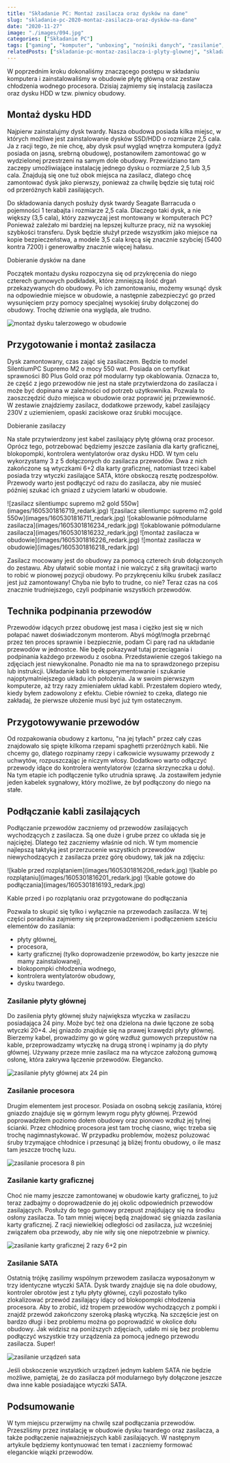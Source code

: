 ```yaml
---
title: "Składanie PC: Montaż zasilacza oraz dysków na dane"
slug: "skladanie-pc-2020-montaz-zasilacza-oraz-dysków-na-dane"
date: "2020-11-27"
image: "./images/094.jpg"
categories: ["Składanie PC"]
tags: ["gaming", "komputer", "unboxing", "nośniki danych", "zasilanie", "kable"]
relatedPosts: ["skladanie-pc-montaz-zasilacza-i-plyty-glownej", "skladanie-pc-dyski-karta-graficzna-naped-optyczny"]
---
```


W poprzednim kroku dokonaliśmy znaczącego postępu w składaniu komputera i zainstalowaliśmy w obudowie płytę główną oraz zestaw chłodzenia wodnego procesora. Dzisiaj zajmiemy się instalacją zasilacza oraz dysku HDD w tzw. piwnicy obudowy.

## Montaż dysku HDD

Najpierw zainstalujmy dysk twardy. Nasza obudowa posiada kilka miejsc, w których możliwe jest zainstalowanie dysków SSD/HDD o rozmiarze 2,5 cala. Ja z racji tego, że nie chcę, aby dysk psuł wygląd wnętrza komputera (gdyż posiada on jasną, srebrną obudowę), postanowiłem zamontować go w wydzielonej przestrzeni na samym dole obudowy. Przewidziano tam zaczepy umożliwiające instalację jednego dysku o rozmiarze 2,5 lub 3,5 cala. Znajdują się one tuż obok miejsca na zasilacz, dlatego chcę zamontować dysk jako pierwszy, ponieważ za chwilę będzie się tutaj roić od przeróżnych kabli zasilających.

Do składowania danych posłuży dysk twardy Seagate Barracuda o pojemności 1 terabajta i rozmiarze 2,5 cala. Dlaczego taki dysk, a nie większy (3,5 cala), który zazwyczaj jest montowany w komputerach PC? Ponieważ zależało mi bardziej na lepszej kulturze pracy, niż na wysokiej szybkości transferu. Dysk będzie służył przede wszystkim jako miejsce na kopie bezpieczeństwa, a modele 3,5 cala kręcą się znacznie szybciej (5400 kontra 7200) i generowałby znacznie więcej hałasu.

<ActionButton to='/nosniki-pamieci-dyski-hdd-ssd'>Dobieranie dysków na dane</ActionButton>

Początek montażu dysku rozpoczyna się od przykręcenia do niego czterech gumowych podkładek, które zmniejszą ilość drgań przekazywanych do obudowy. Po ich zamontowaniu, możemy wsunąć dysk na odpowiednie miejsce w obudowie, a następnie zabezpieczyć go przed wysunięciem przy pomocy specjalnej wysokiej śruby dołączonej do obudowy. Trochę dziwnie ona wygląda, ale trudno.

![montaż dysku talerzowego w obudowie](images/1605301816251_redark.jpg)

## Przygotowanie i montaż zasilacza

Dysk zamontowany, czas zająć się zasilaczem. Będzie to model SilentiumPC Supremo M2 o mocy 550 wat. Posiada on certyfikat sprawności 80 Plus Gold oraz pół modularny typ okablowania. Oznacza to, że część z jego przewodów nie jest na stałe przytwierdzona do zasilacza i może być dopinana w zależności od potrzeb użytkownika. Pozwala to zaoszczędzić dużo miejsca w obudowie oraz poprawić jej przewiewność. W zestawie znajdziemy zasilacz, dodatkowe przewody, kabel zasilający 230V z uziemieniem, opaski zaciskowe oraz śrubki mocujące.

<ActionButton to='/zasilacze'>Dobieranie zasilaczy</ActionButton>

Na stałe przytwierdzony jest kabel zasilający płytę główną oraz procesor. Oprócz tego, potrzebować będziemy jeszcze zasilania dla karty graficznej, blokopompki, kontrolera wentylatorów oraz dysku HDD. W tym celu wykorzystamy 3 z 5 dołączonych do zasilacza przewodów. Dwa z nich zakończone są wtyczkami 6+2 dla karty graficznej, natomiast trzeci kabel posiada trzy wtyczki zasilające SATA, które obskoczą resztę podzespołów. Przewody warto jest podłączyć od razu do zasilacza, aby nie musieć później szukać ich gniazd z użyciem latarki w obudowie.

<Gallery width='3'>
![zasilacz silentiumpc supremo m2 gold 550w](images/1605301816719_redark.jpg)
![zasilacz silentiumpc supremo m2 gold 550w](images/1605301816711_redark.jpg)
![okablowanie półmodularne zasilacza](images/1605301816234_redark.jpg)
![okablowanie półmodularne zasilacza](images/1605301816232_redark.jpg)
![montaż zasilacza w obudowie](images/1605301816226_redark.jpg)
![montaż zasilacza w obudowie](images/1605301816218_redark.jpg)
</Gallery>

Zasilacz mocowany jest do obudowy za pomocą czterech śrub dołączonych do zestawu. Aby ułatwić sobie montaż i nie walczyć z siłą grawitacji warto to robić w pionowej pozycji obudowy. Po przykręceniu kilku śrubek zasilacz jest już zamontowany! Chyba nie było to trudne, co nie? Teraz czas na coś znacznie trudniejszego, czyli podpinanie wszystkich przewodów.

## Technika podpinania przewodów

Przewodów idących przez obudowę jest masa i ciężko jest się w nich połapać nawet doświadczonym monterom. Abyś mógł/mogła przebrnąć przez ten proces sprawnie i bezpiecznie, podam Ci parę rad na układanie przewodów w jednostce. Nie będę pokazywał tutaj przeciągania i podpinania każdego przewodu z osobna. Przedstawienie czegoś takiego na zdjęciach jest niewykonalne. Ponadto nie ma na to sprawdzonego przepisu lub instrukcji. Układanie kabli to eksperymentowanie i szukanie najoptymalniejszego układu ich położenia. Ja w swoim pierwszym komputerze, aż trzy razy zmieniałem układ kabli. Przestałem dopiero wtedy, kiedy byłem zadowolony z efektu. Ciebie również to czeka, dlatego nie zakładaj, że pierwsze ułożenie musi być już tym ostatecznym.

## Przygotowywanie przewodów

Od rozpakowania obudowy z kartonu, "na jej tyłach" przez cały czas znajdowało się spięte kilkoma rzepami spaghetti przeróżnych kabli. Nie chcemy go, dlatego rozpinamy rzepy i całkowicie wysuwamy przewody z uchwytów, rozpuszczając je niczym włosy. Dodatkowo warto odłączyć przewody idące do kontrolera wentylatorów (czarna skrzyneczka u dołu). Na tym etapie ich podłączenie tylko utrudnia sprawę. Ja zostawiłem jedynie jeden kabelek sygnałowy, który możliwe, że był podłączony do niego na stałe.

## Podłączanie kabli zasilających

Podłączanie przewodów zaczniemy od przewodów zasilających wychodzących z zasilacza. Są one duże i grube przez co układa się je najciężej. Dlatego też zaczniemy właśnie od nich. W tym momencie najlepszą taktyką jest przerzucenie wszystkich przewodów niewychodzących z zasilacza przez górę obudowy, tak jak na zdjęciu:

<Gallery>
![kable przed rozplątaniem](images/1605301816206_redark.jpg)
![kable po rozplątaniu](images/1605301816201_redark.jpg)
![kable gotowe do podłączania](images/1605301816193_redark.jpg)
</Gallery>

<ImageDescription> Kable przed i po rozplątaniu oraz przygotowane do podłączania</ImageDescription>

Pozwala to skupić się tylko i wyłącznie na przewodach zasilacza. W tej części poradnika zajmiemy się przeprowadzeniem i podłączeniem sześciu elementów do zasilania:

- płyty głównej,
- procesora,
- karty graficznej (tylko doprowadzenie przewodów, bo karty jeszcze nie mamy zainstalowanej),
- blokopompki chłodzenia wodnego,
- kontrolera wentylatorów obudowy,
- dysku twardego.

### Zasilanie płyty głównej

Do zasilenia płyty głównej służy największa wtyczka w zasilaczu posiadająca 24 piny. Może być też ona dzielona na dwie łączone ze sobą wtyczki 20+4. Jej gniazdo znajduje się na prawej krawędzi płyty głównej. Bierzemy kabel, prowadzimy go w górę wzdłuż gumowych przepustów na kable, przeprowadzamy wtyczkę na drugą stronę i wpinamy ją do płyty głównej. Używany przeze mnie zasilacz ma na wtyczce założoną gumową osłonę, która zakrywa łączenie przewodów. Elegancko.

![zasilanie płyty głównej atx 24 pin](images/1605301816171_redark.jpg)

### Zasilanie procesora

Drugim elementem jest procesor. Posiada on osobną sekcję zasilania, której gniazdo znajduje się w górnym lewym rogu płyty głównej. Przewód poprowadziłem poziomo dołem obudowy oraz pionowo wzdłuż jej tylnej ścianki. Przez chłodnicę procesora jest tam trochę ciasno, więc trzeba się trochę nagimnastykować. W przypadku problemów, możesz poluzować śruby trzymające chłodnice i przesunąć ją bliżej frontu obudowy, o ile masz tam jeszcze trochę luzu.

![zasilanie procesora 8 pin](images/1605301816179_redark.jpg)

### Zasilanie karty graficznej

Choć nie mamy jeszcze zamontowanej w obudowie karty graficznej, to już teraz zadbajmy o doprowadzenie do jej okolic odpowiednich przewodów zasilających. Posłuży do tego gumowy przepust znajdujący się na środku osłony zasilacza. To tam mniej więcej będą znajdować się gniazda zasilania karty graficznej. Z racji niewielkiej odległości od zasilacza, już wcześniej związałem oba przewody, aby nie wiły się one niepotrzebnie w piwnicy.

![zasilanie karty graficznej 2 razy 6+2 pin](images/1605301816168_redark.jpg)

### Zasilanie SATA

Ostatnią trójkę zasilimy wspólnym przewodem zasilacza wyposażonym w trzy identyczne wtyczki SATA. Dysk twardy znajduje się na dole obudowy, kontroler obrotów jest z tyłu płyty głównej, czyli pozostało tylko zlokalizować przewód zasilający idący od blokopompki chłodzenia procesora. Aby to zrobić, idź tropem przewodów wychodzących z pompki i znajdź przewód zakończony szeroką płaską wtyczką. Na szczęście jest on bardzo długi i bez problemu można go poprowadzić w okolice dołu obudowy. Jak widzisz na poniższych zdjęciach, udało mi się bez problemu podłączyć wszystkie trzy urządzenia za pomocą jednego przewodu zasilacza. Super!

![zasilanie urządzeń sata](images/1605301816160_redark.jpg)

<InfoBlock>Jeśli obskoczenie wszystkich urządzeń jednym kablem SATA nie będzie możliwe, pamiętaj, że do zasilacza pół modularnego były dołączone jeszcze dwa inne kable posiadające wtyczki SATA.</InfoBlock>

## Podsumowanie

W tym miejscu przerwijmy na chwilę szał podłączania przewodów. Przeszliśmy przez instalację w obudowie dysku twardego oraz zasilacza, a także podłączenie najważniejszych kabli zasilających. W następnym artykule będziemy kontynuować ten temat i zaczniemy formować eleganckie wiązki przewodów.

<AssemblingPcFooter nextPost=''/>
